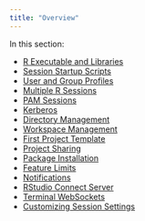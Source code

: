 ```yaml
---
title: "Overview"
---
```


In this section:

* [R Executable and Libraries](r_executable_and_libraries.qmd)
* [Session Startup Scripts](session_startup_scripts.qmd)
* [User and Group Profiles](user_and_group_profiles.qmd)
* [Multiple R Sessions](multiple_r_sessions.qmd)
* [PAM Sessions](pam_sessions.qmd)
* [Kerberos](kerberos.qmd)
* [Directory Management](directory_management.qmd)
* [Workspace Management](workspace_management.qmd)
* [First Project Template](first_project_template.qmd)
* [Project Sharing](project_sharing.qmd)
* [Package Installation](package_installation.qmd)
* [Feature Limits](feature_limits.qmd)
* [Notifications](notifications.qmd)
* [RStudio Connect Server](rstudio_connect_server.qmd)
* [Terminal WebSockets](terminal_websockets.qmd)
* [Customizing Session Settings](customizing_session_settings.qmd)